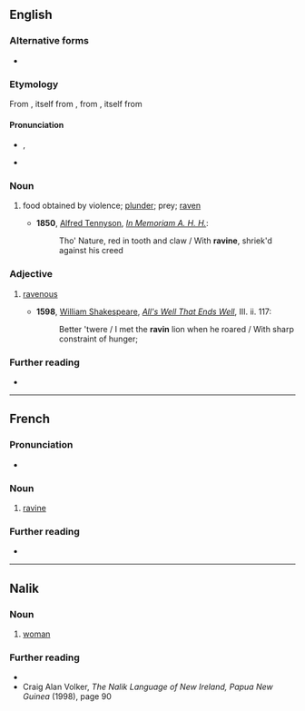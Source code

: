 ==English==

===Alternative forms===
* {{l|en|ravine}}

===Etymology===
From {{etyl|fro|en}} {{m|fro|raviner||rush, seize by force}}, itself from {{m|fro|ravine||rapine}}, from {{etyl|la|en}} {{m|la|rapina||plundering, loot}}, itself from {{m|la|rapere||seize, plunder, abduct}}

====Pronunciation====
* {{enPR|răvʹən}}, {{IPA|/ˈɹævən/|lang=en}}
* {{rhymes|ævən|lang=en}}

===Noun===
{{en-noun|-}}
# {{lb|en|obsolete}} food obtained by violence; [[plunder]]; prey; [[raven]]
#* '''1850''', [[w: Alfred, Lord Tennyson|Alfred Tennyson]], ''[[s: In Memoriam A. H. H.|In Memoriam A. H. H.]]'':
#*: Tho' Nature, red in tooth and claw / With '''ravine''', shriek'd against his creed

===Adjective===
{{en-adj}}

# {{lb|en|obsolete}} [[ravenous]]
#* '''1598''', [[w: William Shakespeare|William Shakespeare]], ''[[s: All's Well That Ends Well|All's Well That Ends Well]]'', III. ii. 117:
#*: Better 'twere / I met the '''ravin''' lion when he roared / With sharp constraint of hunger;

===Further reading===
* {{R:Webster 1913}}

----

==French==

===Pronunciation===
* {{audio|Fr-ravin.ogg|Audio|lang=fr}}

===Noun===
{{fr-noun|m}}
# [[ravine]]

===Further reading===
* {{R:TLFi}}

----

==Nalik==

===Noun===
{{head|nal|noun|singular|[[a]] [[ravin]]|plural|[[a]] [[fu]] [[ravin]]}}

# [[woman]]

===Further reading===
* {{R:poz-oce:Ross 1988}}
* Craig Alan Volker, ''The Nalik Language of New Ireland, Papua New Guinea'' (1998), page 90